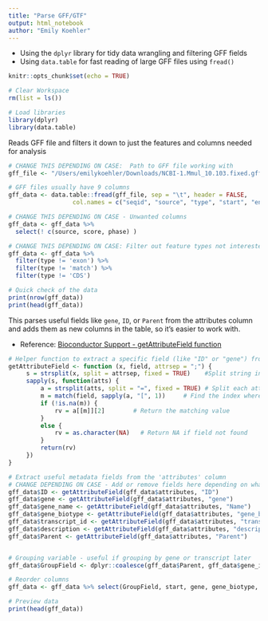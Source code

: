 ```yaml
---
title: "Parse GFF/GTF"
output: html_notebook
author: "Emily Koehler"
---
```




- Using the `dplyr` library for tidy data wrangling and filtering GFF fields
- Using `data.table` for fast reading of large GFF files using `fread()`

```r
knitr::opts_chunk$set(echo = TRUE)

# Clear Workspace
rm(list = ls())

# Load libraries
library(dplyr) 
library(data.table)
```



Reads GFF file and filters it down to just the features and columns needed for analysis

```r
# CHANGE THIS DEPENDING ON CASE:  Path to GFF file working with
gff_file <- "/Users/emilykoehler/Downloads/NCBI-1.Mmul_10.103.fixed.gff"

# GFF files usually have 9 columns
gff_data <- data.table::fread(gff_file, sep = "\t", header = FALSE,
                  col.names = c("seqid", "source", "type", "start", "end", "score", "strand", "phase", "attributes"))

# CHANGE THIS DEPENDING ON CASE - Unwanted columns 
gff_data <- gff_data %>%
  select(! c(source, score, phase) ) 

# CHANGE THIS DEPENDING ON CASE: Filter out feature types not interested in - Modify this list depending on the case
gff_data <- gff_data %>%
  filter(type != 'exon') %>%
  filter(type != 'match') %>%
  filter(type != 'CDS')

# Quick check of the data
print(nrow(gff_data))
print(head(gff_data))
```



This parses useful fields like `gene`, `ID`, or `Parent` from the attributes column and adds them as new columns in the table, so it's easier to work with. 

- Reference: [Bioconductor Support - getAttributeField function](https://support.bioconductor.org/p/24657/)

```r
# Helper function to extract a specific field (like "ID" or "gene") from the 'attributes' column in a GFF3 file
getAttributeField <- function (x, field, attrsep = ";") {
     s = strsplit(x, split = attrsep, fixed = TRUE)    #Split string into individual attributes
     sapply(s, function(atts) {
         a = strsplit(atts, split = "=", fixed = TRUE) # Split each attribute into key/value
         m = match(field, sapply(a, "[", 1))     # Find the index where the field matches
         if (!is.na(m)) {
             rv = a[[m]][2]        # Return the matching value
         }
         else {
             rv = as.character(NA)   # Return NA if field not found
         }
         return(rv)
     })
}

# Extract useful metadata fields from the 'attributes' column
# CHANGE DEPENDING ON CASE - Add or remove fields here depending on what's relevant
gff_data$ID <- getAttributeField(gff_data$attributes, "ID")
gff_data$gene <- getAttributeField(gff_data$attributes, "gene")
gff_data$gene_name <- getAttributeField(gff_data$attributes, "Name")
gff_data$gene_biotype <- getAttributeField(gff_data$attributes, "gene_biotype")
gff_data$transcript_id <- getAttributeField(gff_data$attributes, "transcript_id")
gff_data$description <- getAttributeField(gff_data$attributes, "description")
gff_data$Parent <- getAttributeField(gff_data$attributes, "Parent")


# Grouping variable - useful if grouping by gene or transcript later
gff_data$GroupField <- dplyr::coalesce(gff_data$Parent, gff_data$gene_id)

# Reorder columns
gff_data <- gff_data %>% select(GroupField, start, gene, gene_biotype, gene_name, everything())

# Preview data
print(head(gff_data))
```



